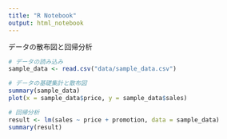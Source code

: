 ```yaml
---
title: "R Notebook"
output: html_notebook
---
```


データの散布図と回帰分析

```r
# データの読み込み
sample_data <- read.csv("data/sample_data.csv")

# データの基礎集計と散布図
summary(sample_data)
plot(x = sample_data$price, y = sample_data$sales)

# 回帰分析
result <- lm(sales ~ price + promotion, data = sample_data)
summary(result)
```
